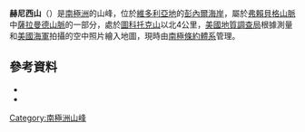 {{coord|72|14|S|164|45|E|source:GNIS|display=title}}

'''赫尼西山'''（{{lang-en|Mount Hennessey}}）是[[南極洲|南極洲]]的山峰，位於[[維多利亞地|維多利亞地]]的[[彭內爾海岸|彭內爾海岸]]，屬於[[弗賴貝格山脈|弗賴貝格山脈]]中[[薩拉曼德山脈|薩拉曼德山脈]]的一部分，處於[[圖科托克山|圖科托克山]]以北4公里，[[美國地質調查局|美國地質調查局]]根據測量和[[美國海軍|美國海軍]]拍攝的空中照片繪入地圖，現時由[[南極條約體系|南極條約體系]]管理。

==參考資料==
*{{cite gnis | type = antarid | id = 6651| name = Hennessey, Mount | accessdate = 2012-06-12}}
*{{usgs-gazetteer|id=6651|name=Hennessey, Mount}}

{{Antarctica-geo-stub}}
[[Category:南極洲山峰|Category:南極洲山峰]]